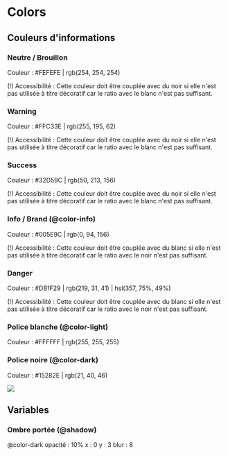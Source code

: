 
<Meta title="Style/Colors" />

# Colors

## Couleurs d'informations

### Neutre / Brouillon

Couleur : #FEFEFE | rgb(254, 254, 254)

(!) Accessibilité : Cette couleur doit être couplée avec du noir si elle n'est pas utilisée à titre décoratif car le ratio avec le blanc n'est pas suffisant.

### Warning

Couleur : #FFC33E | rgb(255, 195, 62)

(!) Accessibilité : Cette couleur doit être couplée avec du noir si elle n'est pas utilisée à titre décoratif car le ratio avec le blanc n'est pas suffisant.

### Success

Couleur : #32D59C | rgb(50, 213, 156)

(!) Accessibilité : Cette couleur doit être couplée avec du noir si elle n'est pas utilisée à titre décoratif car le ratio avec le blanc n'est pas suffisant.

### Info / Brand (@color-info)

Couleur : #005E9C | rgb(0, 94, 156)

(!) Accessibilité : Cette couleur doit être couplée avec du blanc si elle n'est pas utilisée à titre décoratif car le ratio avec le noir n'est pas suffisant.

### Danger

Couleur : #DB1F29 | rgb(219, 31, 41) | hsl(357, 75%, 49%)

(!) Accessibilité : Cette couleur doit être couplée avec du blanc si elle n'est pas utilisée à titre décoratif car le ratio avec le noir n'est pas suffisant.

### Police blanche (@color-light)

Couleur : #FFFFFF | rgb(255, 255, 255)

### Police noire (@color-dark)

Couleur : #15282E | rgb(21, 40, 46)

![](./stories/img/colors/info-colors.png)

## Variables

### Ombre portée (@shadow)

@color-dark
opacité : 10%
x : 0
y : 3
blur : 8

